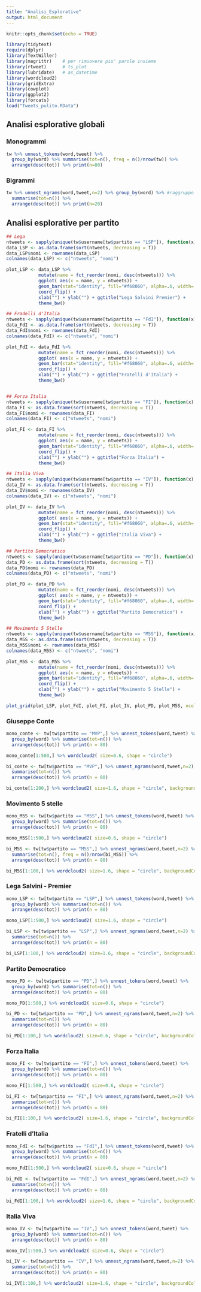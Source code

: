 ```yaml
---
title: "Analisi_Esplorative"
output: html_document
---
```


```r
knitr::opts_chunk$set(echo = TRUE)
```

```r
library(tidytext)
require(dplyr)
library(TextWiller)
library(magrittr)    # per rimuovere piu' parole insieme
library(rtweet)      # ts_plot
library(lubridate)   # as_datetime
library(wordcloud2)
library(gridExtra)
library(cowplot)
library(ggplot2)
library(forcats)
load("Tweets_pulito.RData")
```
## Analisi esplorative globali

### Monogrammi

```r
tw %>% unnest_tokens(word,tweet) %>% 
  group_by(word) %>% summarise(tot=n(), freq = n()/nrow(tw)) %>% 
  arrange(desc(tot)) %>% print(n=80)
```


### Bigrammi

```r
tw %>% unnest_ngrams(word,tweet,n=2) %>% group_by(word) %>% #raggruppo per parola
  summarise(tot=n()) %>% 
  arrange(desc(tot)) %>% print(n=20)
```


## Analisi esplorative per partito

```r
## Lega
ntweets <- sapply(unique(tw$username[tw$partito == "LSP"]), function(x) length(tw$tweet[tw$username == x]))
data_LSP <- as.data.frame(sort(ntweets, decreasing = T))
data_LSP$nomi <- rownames(data_LSP)
colnames(data_LSP) <- c("ntweets", "nomi")

plot_LSP <- data_LSP %>%
            mutate(name = fct_reorder(nomi, desc(ntweets))) %>% 
            ggplot( aes(x = name, y = ntweets)) +
            geom_bar(stat="identity", fill="#f68060", alpha=.6, width=.4) +
            coord_flip() +
            xlab("") + ylab("") + ggtitle("Lega Salvini Premier") +
            theme_bw()

## Fradelli d'Italia
ntweets <- sapply(unique(tw$username[tw$partito == "FdI"]), function(x) length(tw$tweet[tw$username == x]))
data_FdI <- as.data.frame(sort(ntweets, decreasing = T))
data_FdI$nomi <- rownames(data_FdI)
colnames(data_FdI) <- c("ntweets", "nomi")

plot_FdI <- data_FdI %>%
            mutate(name = fct_reorder(nomi, desc(ntweets))) %>% 
            ggplot( aes(x = name, y = ntweets)) +
            geom_bar(stat="identity", fill="#f68060", alpha=.6, width=.4) +
            coord_flip() +
            xlab("") + ylab("") + ggtitle("Fratelli d'Italia") +
            theme_bw()


## Forza Italia
ntweets <- sapply(unique(tw$username[tw$partito == "FI"]), function(x) length(tw$tweet[tw$username == x]))
data_FI <- as.data.frame(sort(ntweets, decreasing = T))
data_FI$nomi <- rownames(data_FI)
colnames(data_FI) <- c("ntweets", "nomi")

plot_FI <- data_FI %>%
            mutate(name = fct_reorder(nomi, desc(ntweets))) %>% 
            ggplot( aes(x = name, y = ntweets)) +
            geom_bar(stat="identity", fill="#f68060", alpha=.6, width=.4) +
            coord_flip() +
            xlab("") + ylab("") + ggtitle("Forza Italia") +
            theme_bw()

## Italia Viva
ntweets <- sapply(unique(tw$username[tw$partito == "IV"]), function(x) length(tw$tweet[tw$username == x]))
data_IV <- as.data.frame(sort(ntweets, decreasing = T))
data_IV$nomi <- rownames(data_IV)
colnames(data_IV) <- c("ntweets", "nomi")

plot_IV <- data_IV %>%
            mutate(name = fct_reorder(nomi, desc(ntweets))) %>% 
            ggplot( aes(x = name, y = ntweets)) +
            geom_bar(stat="identity", fill="#f68060", alpha=.6, width=.4) +
            coord_flip() +
            xlab("") + ylab("") + ggtitle("Italia Viva") +
            theme_bw()

## Partito Democratico
ntweets <- sapply(unique(tw$username[tw$partito == "PD"]), function(x) length(tw$tweet[tw$username == x]))
data_PD <- as.data.frame(sort(ntweets, decreasing = T))
data_PD$nomi <- rownames(data_PD)
colnames(data_PD) <- c("ntweets", "nomi")

plot_PD <- data_PD %>%
            mutate(name = fct_reorder(nomi, desc(ntweets))) %>% 
            ggplot( aes(x = name, y = ntweets)) +
            geom_bar(stat="identity", fill="#f68060", alpha=.6, width=.4) +
            coord_flip() +
            xlab("") + ylab("") + ggtitle("Partito Democratico") +
            theme_bw()

## Movimento 5 Stelle
ntweets <- sapply(unique(tw$username[tw$partito == "M5S"]), function(x) length(tw$tweet[tw$username == x]))
data_M5S <- as.data.frame(sort(ntweets, decreasing = T))
data_M5S$nomi <- rownames(data_M5S)
colnames(data_M5S) <- c("ntweets", "nomi")

plot_M5S <- data_M5S %>%
            mutate(name = fct_reorder(nomi, desc(ntweets))) %>% 
            ggplot( aes(x = name, y = ntweets)) +
            geom_bar(stat="identity", fill="#f68060", alpha=.6, width=.4) +
            coord_flip() +
            xlab("") + ylab("") + ggtitle("Movimento 5 Stelle") +
            theme_bw()

plot_grid(plot_LSP, plot_FdI, plot_FI, plot_IV, plot_PD, plot_M5S, ncol = 2)
```



### Giuseppe Conte
```r
mono_conte <- tw[tw$partito == "MVP",] %>% unnest_tokens(word,tweet) %>% 
  group_by(word) %>% summarise(tot=n()) %>% 
  arrange(desc(tot)) %>% print(n = 80)
```


```r
mono_conte[1:500,] %>% wordcloud2( size=0.6, shape = "circle")
```

```r
bi_conte <- tw[tw$partito == "MVP",] %>% unnest_ngrams(word,tweet,n=2) %>% group_by(word) %>% #raggruppo per parola
  summarise(tot=n()) %>% 
  arrange(desc(tot)) %>% print(n = 80)
```


```r
bi_conte[1:200,] %>% wordcloud2( size=1.6, shape = "circle", backgroundColor = "black")
```


### Movimento 5 stelle
```r
mono_M5S <- tw[tw$partito == "M5S",] %>% unnest_tokens(word,tweet) %>% 
  group_by(word) %>% summarise(tot=n()) %>% 
  arrange(desc(tot)) %>% print(n = 80)
```


```r
mono_M5S[1:500,] %>% wordcloud2( size=0.6, shape = "circle")
```

```r
bi_M5S <- tw[tw$partito == "M5S",] %>% unnest_ngrams(word,tweet,n=2) %>% group_by(word) %>% #raggruppo per parola
  summarise(tot=n(), freq = n()/nrow(bi_M5S)) %>% 
  arrange(desc(tot)) %>% print(n = 80)
```


```r
bi_M5S[1:100,] %>% wordcloud2( size=1.6, shape = "circle", backgroundColor = "black")
```

### Lega Salvini - Premier
```r
mono_LSP <- tw[tw$partito == "LSP",] %>% unnest_tokens(word,tweet) %>% 
  group_by(word) %>% summarise(tot=n()) %>% 
  arrange(desc(tot)) %>% print(n = 80)
```


```r
mono_LSP[1:500,] %>% wordcloud2( size=1.6, shape = "circle")
```

```r
bi_LSP <- tw[tw$partito == "LSP",] %>% unnest_ngrams(word,tweet,n=2) %>% group_by(word) %>% #raggruppo per parola
  summarise(tot=n()) %>% 
  arrange(desc(tot)) %>% print(n = 80)
```


```r
bi_LSP[1:100,] %>% wordcloud2( size=1.6, shape = "circle", backgroundColor = "black")
```

### Partito Democratico
```r
mono_PD <- tw[tw$partito == "PD",] %>% unnest_tokens(word,tweet) %>% 
  group_by(word) %>% summarise(tot=n()) %>% 
  arrange(desc(tot)) %>% print(n = 80)
```


```r
mono_PD[1:500,] %>% wordcloud2( size=0.6, shape = "circle")
```

```r
bi_PD <- tw[tw$partito == "PD",] %>% unnest_ngrams(word,tweet,n=2) %>% group_by(word) %>% #raggruppo per parola
  summarise(tot=n()) %>% 
  arrange(desc(tot)) %>% print(n = 80)
```


```r
bi_PD[1:100,] %>% wordcloud2( size=0.6, shape = "circle", backgroundColor = "black")
```

### Forza Italia
```r
mono_FI <- tw[tw$partito == "FI",] %>% unnest_tokens(word,tweet) %>% 
  group_by(word) %>% summarise(tot=n()) %>% 
  arrange(desc(tot)) %>% print(n = 80)
```


```r
mono_FI[1:500,] %>% wordcloud2( size=0.6, shape = "circle")
```

```r
bi_FI <- tw[tw$partito == "FI",] %>% unnest_ngrams(word,tweet,n=2) %>% group_by(word) %>% #raggruppo per parola
  summarise(tot=n()) %>% 
  arrange(desc(tot)) %>% print(n = 80)
```


```r
bi_FI[1:100,] %>% wordcloud2( size=1.6, shape = "circle", backgroundColor = "black")
```

### Fratelli d'Italia
```r
mono_FdI <- tw[tw$partito == "FdI",] %>% unnest_tokens(word,tweet) %>% 
  group_by(word) %>% summarise(tot=n()) %>% 
  arrange(desc(tot)) %>% print(n = 80)
```


```r
mono_FdI[1:500,] %>% wordcloud2( size=0.6, shape = "circle")
```

```r
bi_FdI <- tw[tw$partito == "FdI",] %>% unnest_ngrams(word,tweet,n=2) %>% group_by(word) %>% #raggruppo per parola
  summarise(tot=n()) %>% 
  arrange(desc(tot)) %>% print(n = 80)
```


```r
bi_FdI[1:100,] %>% wordcloud2( size=1.6, shape = "circle", backgroundColor = "black")
```

### Italia Viva
```r
mono_IV <- tw[tw$partito == "IV",] %>% unnest_tokens(word,tweet) %>% 
  group_by(word) %>% summarise(tot=n()) %>% 
  arrange(desc(tot)) %>% print(n = 80)
```


```r
mono_IV[1:500,] %>% wordcloud2( size=0.6, shape = "circle")
```

```r
bi_IV <- tw[tw$partito == "IV",] %>% unnest_ngrams(word,tweet,n=2) %>% group_by(word) %>% #raggruppo per parola
  summarise(tot=n()) %>% 
  arrange(desc(tot)) %>% print(n = 80)
```


```r
bi_IV[1:100,] %>% wordcloud2( size=1.6, shape = "circle", backgroundColor = "black")
```








